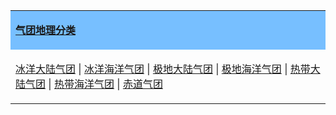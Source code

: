 {| align="center" class="toccolours"
|-----align="center"
|style="background:#77BFFF;"| '''[[气团地理分类]]'''
|-----align="center"
|align=left style="font-size:100%"|[[冰洋大陆气团]] | [[冰洋海洋气团]] | [[极地大陆气团]] | [[极地海洋气团]] | [[热带大陆气团]] | [[热带海洋气团]] | [[赤道气团]]
|}